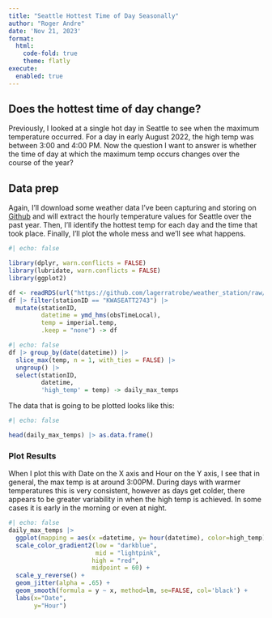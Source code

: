 ```yaml
---
title: "Seattle Hottest Time of Day Seasonally"
author: "Roger Andre"
date: 'Nov 21, 2023'
format: 
  html:
    code-fold: true
    theme: flatly
execute: 
  enabled: true
---
```


## Does the hottest time of day change?

Previously, I looked at a single hot day in Seattle to see when the maximum temperature occurred.  For a day in early August 2022, the high temp was between 3:00 and 4:00 PM.  Now the question I want to answer is whether the time of day at which the maximum temp occurs changes over the course of the year?

## Data prep

Again, I'll download some weather data I've been capturing and storing on [Github]("https://github.com/lagerratrobe/weather_station/raw/main/Data/station_obs.RDS") and will extract the hourly temperature values for Seattle over the past year.  Then, I'll identify the hottest temp for each day and the time that took place.  Finally, I'll plot the whole mess and we'll see what happens.

```r
#| echo: false

library(dplyr, warn.conflicts = FALSE)
library(lubridate, warn.conflicts = FALSE)
library(ggplot2)

df <- readRDS(url("https://github.com/lagerratrobe/weather_station/raw/main/Data/station_obs.RDS"))
df |> filter(stationID == "KWASEATT2743") |>
  mutate(stationID,
         datetime = ymd_hms(obsTimeLocal),
         temp = imperial.temp,
         .keep = "none") -> df
```

```r
#| echo: false
df |> group_by(date(datetime)) |> 
  slice_max(temp, n = 1, with_ties = FALSE) |>
  ungroup() |>
  select(stationID, 
         datetime, 
         'high_temp' = temp) -> daily_max_temps
```

The data that is going to be plotted looks like this:

```r
#| echo: false

head(daily_max_temps) |> as.data.frame()
```

### Plot Results

When I plot this with Date on the X axis and Hour on the Y axis, I see that in general, the max temp is at around 3:00PM.  During days with warmer temperatures this is very consistent, however as days get colder, there appears to be greater variability in when the high temp is achieved. In some cases it is early in the morning or even at night.

```r
#| echo: false
daily_max_temps |> 
  ggplot(mapping = aes(x =datetime, y= hour(datetime), color=high_temp)) +
  scale_color_gradient2(low = "darkblue",
                        mid = "lightpink",
                       high = "red",
                       midpoint = 60) +
  scale_y_reverse() +
  geom_jitter(alpha = .65) +
  geom_smooth(formula = y ~ x, method=lm, se=FALSE, col='black') +
  labs(x="Date",
       y="Hour")
```

